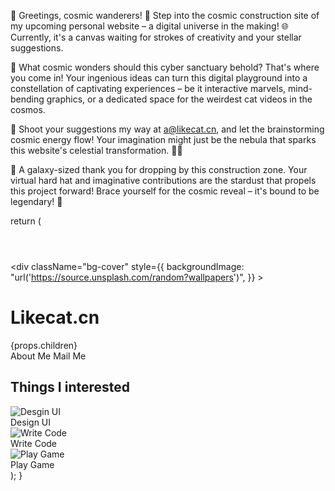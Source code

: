 
🚀 Greetings, cosmic wanderers! 🌌 Step into the cosmic construction site of my upcoming personal website – a digital universe in the making! 🌐 Currently, it's a canvas waiting for strokes of creativity and your stellar suggestions.

🌟 What cosmic wonders should this cyber sanctuary behold? That's where you come in! Your ingenious ideas can turn this digital playground into a constellation of captivating experiences – be it interactive marvels, mind-bending graphics, or a dedicated space for the weirdest cat videos in the cosmos.

📧 Shoot your suggestions my way at <Link href="mailto:a@likecat.cn" className="underline hover:text-blue-200 active:text-blue-400 transition ease-in-out">a@likecat.cn</Link>, and let the brainstorming cosmic energy flow! Your imagination might just be the nebula that sparks this website's celestial transformation. 🎨💡

🙏 A galaxy-sized thank you for dropping by this construction zone. Your virtual hard hat and imaginative contributions are the stardust that propels this project forward! Brace yourself for the cosmic reveal – it's bound to be legendary! 🚧

  return (
    <div className="min-h-screen flex flex-col">
      <header className="sticky top-0 z-10">
        <NavBar />
      </header>
      <main className="flex-1">
        <div
          className="bg-cover"
          style={{
            backgroundImage:
              "url('https://source.unsplash.com/random?wallpapers')",
          }}
        >
          <div className="bg-slate-900/50 backdrop-brightness-50">
            <div className="container mx-auto px-4 py-12 md:pb-16 xl:pb-20 font-sans xl:text-2xl md:text-xl xl:leading-loose md:leading-relaxed space-y-4">
              <h1 className="font-serif xl:text-6xl lg:text-5xl md:text-4xl text-2xl font-bold tracking-widest mb-8">
                Likecat.cn
              </h1>
              {props.children}
              <div className="flex space-x-4 pt-8">
                <Link
                  href="about"
                  className="border rounded-md space-x-1 font-sans font-semibold p-4 hover:bg-white/10 active:bg-white/20 hover:scale-105 active:scale-110 transition ease-in-out"
                >
                  <FontAwesomeIcon icon={faAddressCard}></FontAwesomeIcon>
                  <span>About Me</span>
                </Link>
                <Link
                  href="mailto:a@likecat.cn"
                  className="border rounded-md space-x-1 font-sans font-semibold p-4 hover:bg-white/10 active:bg-white/20 hover:scale-105 active:scale-110 transition ease-in-out"
                >
                  <FontAwesomeIcon icon={faEnvelope}></FontAwesomeIcon>
                  <span>Mail Me</span>
                </Link>
              </div>
            </div>
          </div>
        </div>
        <div className="container mx-auto px-4 my-8 md:text-xl xl:text-3xl">
          <h2 className="font-bold mb-4">Things I interested</h2>
          <div className="flex space-x-4 font-mono border-y border-y-white/20 py-4">
            <div className="space-y-4">
              <Image
                src="/Design_UI.jpg"
                alt="Desgin UI"
                width={600}
                height={400}
                className="rounded-md shadow-md saturate-150"
              />
              <div>Design UI</div>
            </div>
            <div className="space-y-4">
              <Image
                src="/Write_Code.jpg"
                alt="Write Code"
                width={600}
                height={400}
                className="rounded-md shadow-md saturate-150"
              />
              <div>Write Code</div>
            </div>
            <div className="space-y-4">
              <Image
                src="/Play_Game.jpg"
                alt="Play Game"
                width={600}
                height={400}
                className="rounded-md shadow-md saturate-150"
              />
              <div>Play Game</div>
            </div>
          </div>
        </div>
      </main>
      <footer>
        <FootBar />
      </footer>
    </div>
  );
}
